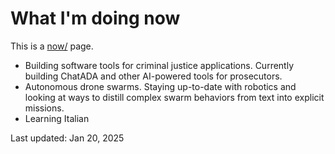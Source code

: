 # What I'm doing now

This is a [now/](https://nownownow.com/about) page.

- Building software tools for criminal justice applications. Currently building ChatADA
  and other AI-powered tools for prosecutors.
- Autonomous drone swarms. Staying up-to-date with robotics and looking at ways to
  distill complex swarm behaviors from text into explicit missions.
- Learning Italian

Last updated: Jan 20, 2025
